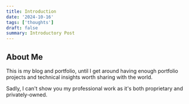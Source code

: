 ```yaml
---
title: Introduction
date: '2024-10-16'
tags: ['thoughts']
draft: false
summary: Introductory Post
---
```


## About Me

This is my blog and portfolio, until I get around having enough portfolio projects and technical insights worth sharing with the world.

Sadly, I can't show you my professional work as it's both proprietary and privately-owned.